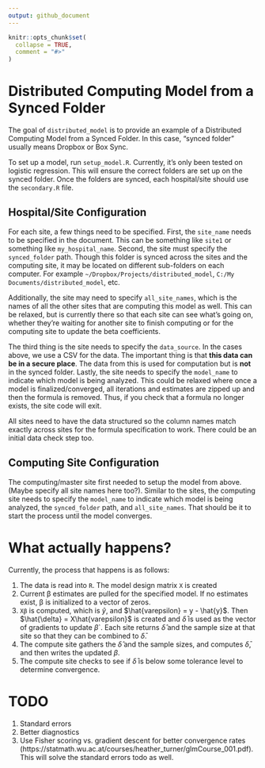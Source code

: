 ```yaml
---
output: github_document
---
```


<!-- README.md is generated from README.Rmd. Please edit that file -->

```r
knitr::opts_chunk$set(
  collapse = TRUE,
  comment = "#>"
)
```

# Distributed Computing Model from a Synced Folder

<!-- badges: start -->
<!-- badges: end -->

The goal of `distributed_model` is to provide an example of a Distributed Computing Model from a Synced Folder.  In this case, "synced folder" usually means Dropbox or Box Sync. 

To set up a model, run `setup_model.R`.  Currently, it's only been tested on logistic regression.  This will ensure the correct folders are set up on the synced folder.  Once the folders are synced, each hospital/site should use the `secondary.R` file. 

## Hospital/Site Configuration

For each site, a few things need to be specified.  First, the `site_name` needs to be specified in the document.  This can be something like `site1` or something like `my_hospital_name`.  Second, the site must specify the `synced_folder` path.  Though this folder is synced across the sites and the computing site, it may be located on different sub-folders on each computer.  For example `~/Dropbox/Projects/distributed_model`, `C:/My Documents/distributed_model`, etc.

Additionally, the site may need to specify `all_site_names`, which is the names of all the other sites that are computing this model as well. This can be relaxed, but is currently there so that each site can see what's going on, whether they're waiting for another site to finish computing or for the computing site to update the beta coefficients.

The third thing is the site needs to specify the `data_source`.  In the cases above, we use a CSV for the data.  The important thing is that **this data can be in a secure place**.  The data from this is used for computation but is **not** in the synced folder.  Lastly, the site needs to specify the `model_name` to indicate which model is being analyzed.  This could be relaxed where once a model is finalized/converged, all iterations and estimates are zipped up and then the formula is removed.  Thus, if you check that a formula no longer exists, the site code will exit.

All sites need to have the data structured so the column names match exactly across sites for the formula specification to work.  There could be an initial data check step too.


## Computing Site Configuration
The computing/master site first needed to setup the model from above.  (Maybe specify all site names here too?).   Similar to the sites, the computing site needs to specify the `model_name` to indicate which model is being analyzed, the `synced_folder` path, and `all_site_names`.  That should be it to start the process until the model converges.


# What actually happens?

Currently, the process that happens is as follows:

1. The data is read into `R`.  The model design matrix `X` is created
2. Current β estimates are pulled for the specified model.  If no estimates exist, β is initialized to a vector of zeros. 
3. `Xβ` is computed, which is $\hat{y}$, and $\hat{varepsilon} = y - \hat{y}$. Then $\hat{\delta} = X\hat{varepsilon}$ is created and $\bar{\delta}$ is used as the vector of gradients to update $\beta$`.  Each site returns $\hat{\delta}$  and the sample size at that site so that they can be combined to $\bar{\delta}$.
4.  The compute site gathers the $\hat{\delta}$ and the sample sizes, and computes $\bar{\delta}$, and then writes the updated $\beta$.  
5.  The compute site checks to see if $\bar{\delta}$ is below some tolerance level to determine convergence.

# TODO

1.  Standard errors
2.  Better diagnostics
3.  Use Fisher scoring vs. gradient descent for better convergence rates (https://statmath.wu.ac.at/courses/heather_turner/glmCourse_001.pdf).  This will solve the standard errors todo as well.

